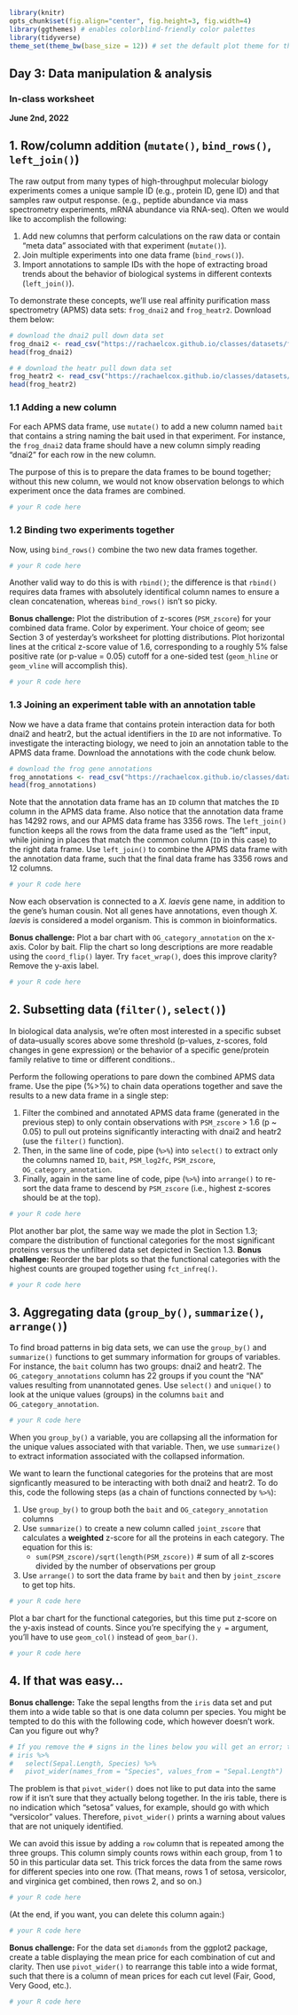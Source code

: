 ```{r global_options, include=FALSE}
library(knitr)
opts_chunk$set(fig.align="center", fig.height=3, fig.width=4)
library(ggthemes) # enables colorblind-friendly color palettes
library(tidyverse)
theme_set(theme_bw(base_size = 12)) # set the default plot theme for the ggplot2
```
## Day 3: Data manipulation & analysis
### In-class worksheet

**June 2nd, 2022**

## 1. Row/column addition (`mutate()`, `bind_rows()`, `left_join()`)

The raw output from many types of high-throughput molecular biology experiments comes a unique sample ID (e.g., protein ID, gene ID) and that samples raw output response. (e.g., peptide abundance via mass spectrometry experiments, mRNA abundance via RNA-seq). Often we would like to accomplish the following:

1. Add new columns that perform calculations on the raw data or contain "meta data" associated with that experiment (`mutate()`).
2. Join multiple experiments into one data frame (`bind_rows()`).
3. Import annotations to sample IDs with the hope of extracting broad trends about the behavior of biological systems in different contexts (`left_join()`).

To demonstrate these concepts, we'll use real affinity purification mass spectrometry (APMS) data sets: `frog_dnai2` and `frog_heatr2`. Download them below:

```{r message = FALSE}
# download the dnai2 pull down data set
frog_dnai2 <- read_csv("https://rachaelcox.github.io/classes/datasets/frog_apms_dnai2.csv")
head(frog_dnai2)

# # download the heatr pull down data set
frog_heatr2 <- read_csv("https://rachaelcox.github.io/classes/datasets/frog_apms_heatr2.csv")
head(frog_heatr2)
```


### 1.1 Adding a new column

For each APMS data frame, use `mutate()` to add a new column named `bait` that contains a string naming the bait used in that experiment. For instance, the `frog_dnai2` data frame should have a new column simply reading "dnai2" for each row in the new column. 

The purpose of this is to prepare the data frames to be bound together; without this new column, we would not know observation belongs to which experiment once the data frames are combined.

```{r}
# your R code here
```

### 1.2 Binding two experiments together

Now, using `bind_rows()` combine the two new data frames together.

```{r}
# your R code here
```

Another valid way to do this is with `rbind()`; the difference is that `rbind()` requires data frames with absolutely identifical column names to ensure a clean concatenation, whereas `bind_rows()` isn't so picky.

**Bonus challenge:** Plot the distribution of z-scores (`PSM_zscore`) for your combined data frame. Color by experiment. Your choice of geom; see Section 3 of yesterday's worksheet for plotting distributions. Plot horizontal lines at the critical z-score value of 1.6, corresponding to a roughly 5% false positive rate (or p-value = 0.05) cutoff for a one-sided test (`geom_hline` or `geom_vline` will accomplish this).

```{r}
# your R code here
```

### 1.3 Joining an experiment table with an annotation table

Now we have a data frame that contains protein interaction data for both dnai2 and heatr2, but the actual identifiers in the `ID` are not informative. To investigate the interacting biology, we need to join an annotation table to the APMS data frame. Download the annotations with the code chunk below.

```{r message = FALSE}
# download the frog gene annotations
frog_annotations <- read_csv("https://rachaelcox.github.io/classes/datasets/frog_enog_annotations.csv")
head(frog_annotations)
```

Note that the annotation data frame has an `ID` column that matches the `ID` column in the APMS data frame. Also notice that the annotation data frame has 14292 rows, and our APMS data frame has 3356 rows. The `left_join()` function keeps all the rows from the data frame used as the "left" input, while joining in places that match the common column (`ID` in this case) to the right data frame. Use `left_join()` to combine the APMS data frame with the annotation data frame, such that the final data frame has 3356 rows and 12 columns.

```{r}
# your R code here
```

Now each observation is connected to a *X. laevis* gene name, in addition to the gene's human cousin. Not all genes have annotations, even though *X. laevis* is considered a model organism. This is common in bioinformatics.

**Bonus challenge:** Plot a bar chart with `OG_category_annotation` on the x-axis. Color by bait. Flip the chart so long descriptions are more readable using the `coord_flip()` layer. Try `facet_wrap()`, does this improve clarity? Remove the y-axis label.

```{r fig.width=6}
# your R code here
```

## 2. Subsetting data (`filter()`, `select()`)

In biological data analysis, we're often most interested in a specific subset of data--usually scores above some threshold (p-values, z-scores, fold changes in gene expression) or the behavior of a specific gene/protein family relative to time or different conditions..

Perform the following operations to pare down the combined APMS data frame. Use the pipe (%>%) to chain data operations together and save the results to a new data frame in a single step:

1. Filter the combined and annotated APMS data frame (generated in the previous step) to only contain observations with `PSM_zscore` > 1.6 (p ~ 0.05) to pull out proteins significantly interacting with dnai2 and heatr2 (use the `filter()` function).
2. Then, in the same line of code, pipe (`%>%`) into `select()` to extract only the columns named `ID`, `bait`, `PSM_log2fc`, `PSM_zscore`, `OG_category_annotation`.
3. Finally, again in the same line of code, pipe (`%>%`) into `arrange()` to re-sort the data frame to descend by `PSM_zscore` (i.e., highest z-scores should be at the top).

```{r}
# your R code here
```

Plot another bar plot, the same way we made the plot in Section 1.3; compare the distribution of functional categories for the most significant proteins versus the unfiltered data set depicted in Section 1.3. **Bonus challenge:** Reorder the bar plots so that the functional categories with the highest counts are grouped together using `fct_infreq()`.

```{r fig.width=6}
# your R code here
```

## 3. Aggregating data (`group_by()`, `summarize()`, `arrange()`)

To find broad patterns in big data sets, we can use the `group_by()` and `summarize()` functions to get summary information for groups of variables. For instance, the `bait` column has two groups: dnai2 and heatr2. The `OG_category_annotations` column has 22 groups if you count the "NA" values resulting from unannotated genes. Use `select()` and `unique()` to look at the unique values (groups) in the columns `bait` and `OG_category_annotation`.

```{r}
# your R code here
```

When you `group_by()` a variable, you are collapsing all the information for the unique values associated with that variable. Then, we use `summarize()` to extract information associated with the collapsed information.

We want to learn the functional categories for the proteins that are most signficantly measured to be interacting with both dnai2 and heatr2. To do this, code the following steps (as a chain of functions connected by `%>%`):

1. Use `group_by()` to group both the `bait` and `OG_category_annotation` columns
2. Use `summarize()` to create a new column called `joint_zscore` that calculates a **weighted** z-score for all the proteins in each category. The equation for this is:
    - `sum(PSM_zscore)/sqrt(length(PSM_zscore))` # sum of all z-scores divided by the number of observations per group
3. Use `arrange()` to sort the data frame by `bait` and then by `joint_zscore` to get top hits.

```{r}
# your R code here
```

Plot a bar chart for the functional categories, but this time put z-score on the y-axis instead of counts. Since you're specifying the `y = ` argument, you'll have to use `geom_col()` instead of `geom_bar()`.

```{r fig.width=6}
# your R code here
```

## 4. If that was easy...

**Bonus challenge:** Take the sepal lengths from the `iris` data set and put them into a wide table so that is one data column per species. You might be tempted to do this with the following code, which however doesn't work. Can you figure out why? 

```{r}
# If you remove the # signs in the lines below you will get an error; this code doesn't work
# iris %>% 
#   select(Sepal.Length, Species) %>%
#   pivot_wider(names_from = "Species", values_from = "Sepal.Length")
```

The problem is that `pivot_wider()` does not like to put data into the same row if it isn't sure that they actually belong together. In the iris table, there is no indication which "setosa" values, for example, should go with which "versicolor" values. Therefore, `pivot_wider()` prints a warning about values that are not uniquely identified.

We can avoid this issue by adding a `row` column that is repeated among the three groups. This column simply counts rows within each group, from 1 to 50 in this particular data set. This trick forces the data from the same rows for different species into one row. (That means, rows 1 of setosa, versicolor, and virginica get combined, then rows 2, and so on.)

```{r}
# your R code here
```

(At the end, if you want, you can delete this column again:)

```{r}
# your R code here
```

**Bonus challenge:** For the data set `diamonds` from the ggplot2 package, create a table displaying the mean price for each combination of cut and clarity. Then use `pivot_wider()` to rearrange this table into a wide format, such that there is a column of mean prices for each cut level (Fair, Good, Very Good, etc.).

```{r}
# your R code here
```